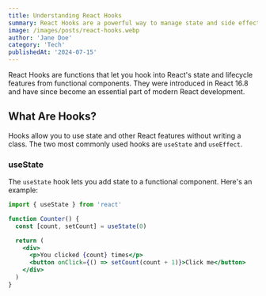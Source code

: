 ```yaml
---
title: Understanding React Hooks
summary: React Hooks are a powerful way to manage state and side effects in functional components. In this article, we will explore the basics of React Hooks.
image: /images/posts/react-hooks.webp
author: 'Jane Doe'
category: 'Tech'
publishedAt: '2024-07-15'
---
```


React Hooks are functions that let you hook into React's state and lifecycle features from functional components. They were introduced in React 16.8 and have since become an essential part of modern React development.

## What Are Hooks?

Hooks allow you to use state and other React features without writing a class. The two most commonly used hooks are `useState` and `useEffect`.

### useState

The `useState` hook lets you add state to a functional component. Here's an example:

```jsx
import { useState } from 'react'

function Counter() {
  const [count, setCount] = useState(0)

  return (
    <div>
      <p>You clicked {count} times</p>
      <button onClick={() => setCount(count + 1)}>Click me</button>
    </div>
  )
}
